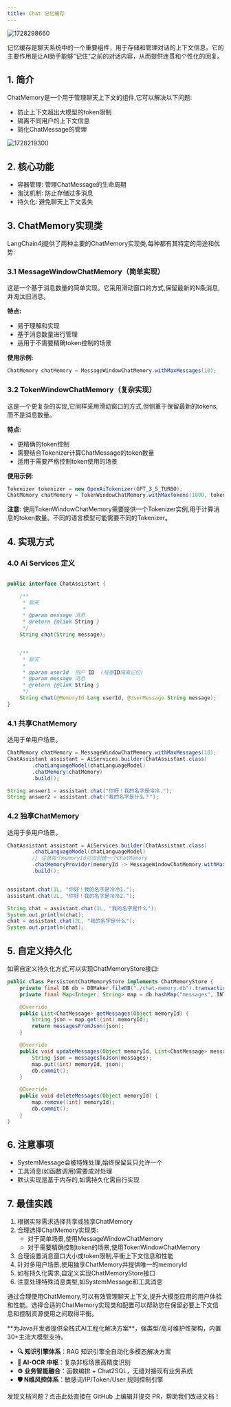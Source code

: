 ```yaml
---
title: Chat 记忆缓存
---
```


<img src='https://minio.pigx.top/oss/202410/1728298660.png' alt='1728298660'/>

记忆缓存是聊天系统中的一个重要组件，用于存储和管理对话的上下文信息。它的主要作用是让AI助手能够"记住"之前的对话内容，从而提供连贯和个性化的回复。

## 1. 简介

ChatMemory是一个用于管理聊天上下文的组件,它可以解决以下问题:

- 防止上下文超出大模型的token限制
- 隔离不同用户的上下文信息
- 简化ChatMessage的管理


<img src='https://minio.pigx.top/oss/202410/1728219300.png' alt='1728219300'/>


## 2. 核心功能

- 容器管理: 管理ChatMessage的生命周期
- 淘汰机制: 防止存储过多消息
- 持久化: 避免聊天上下文丢失

## 3. ChatMemory实现类

LangChain4j提供了两种主要的ChatMemory实现类,每种都有其特定的用途和优势:

### 3.1 MessageWindowChatMemory（简单实现）

这是一个基于消息数量的简单实现。它采用滑动窗口的方式,保留最新的N条消息,并淘汰旧消息。

**特点:**
- 易于理解和实现
- 基于消息数量进行管理
- 适用于不需要精确token控制的场景

**使用示例:**
```java
ChatMemory chatMemory = MessageWindowChatMemory.withMaxMessages(10);
```

### 3.2 TokenWindowChatMemory（复杂实现）

这是一个更复杂的实现,它同样采用滑动窗口的方式,但侧重于保留最新的tokens,而不是消息数量。

**特点:**
- 更精确的token控制
- 需要结合Tokenizer计算ChatMessage的token数量
- 适用于需要严格控制token使用的场景

**使用示例:**
```java
Tokenizer tokenizer = new OpenAiTokenizer(GPT_3_5_TURBO);
ChatMemory chatMemory = TokenWindowChatMemory.withMaxTokens(1000, tokenizer);
```

**注意:** 使用TokenWindowChatMemory需要提供一个Tokenizer实例,用于计算消息的token数量。不同的语言模型可能需要不同的Tokenizer。

## 4. 实现方式


### 4.0 Ai Services 定义

```java

public interface ChatAssistant {

    /**
     * 聊天
     *
     * @param message 消息
     * @return {@link String }
     */
    String chat(String message);


    /**
     * 聊天
     *
     * @param userId  用户 ID  (根据ID隔离记忆)
     * @param message 消息
     * @return {@link String }
     */
    String chat(@MemoryId Long userId, @UserMessage String message);
}
```

### 4.1 共享ChatMemory

适用于单用户场景。

```java
ChatMemory chatMemory = MessageWindowChatMemory.withMaxMessages(10);
ChatAssistant assistant = AiServices.builder(ChatAssistant.class)
        .chatLanguageModel(chatLanguageModel)
        .chatMemory(chatMemory)
        .build();

String answer1 = assistant.chat("你好！我的名字是冷冷.");
String answer2 = assistant.chat("我的名字是什么？");
```

### 4.2 独享ChatMemory

适用于多用户场景。

```java
ChatAssistant assistant = AiServices.builder(ChatAssistant.class)
        .chatLanguageModel(chatLanguageModel)
        // 注意每个memoryId对应创建一个ChatMemory
        .chatMemoryProvider(memoryId -> MessageWindowChatMemory.withMaxMessages(10))
        .build();


assistant.chat(1L, "你好！我的名字是冷冷1.");
assistant.chat(2L, "你好！我的名字是冷冷2.");

String chat = assistant.chat(1L, "我的名字是什么");
System.out.println(chat);
chat = assistant.chat(2L, "我的名字是什么");
System.out.println(chat);
```

## 5. 自定义持久化

如需自定义持久化方式,可以实现ChatMemoryStore接口:

```java
public class PersistentChatMemoryStore implements ChatMemoryStore {
    private final DB db = DBMaker.fileDB("./chat-memory.db").transactionEnable().make();
    private final Map<Integer, String> map = db.hashMap("messages", INTEGER, STRING).createOrOpen();

    @Override
    public List<ChatMessage> getMessages(Object memoryId) {
        String json = map.get((int) memoryId);
        return messagesFromJson(json);
    }

    @Override
    public void updateMessages(Object memoryId, List<ChatMessage> messages) {
        String json = messagesToJson(messages);
        map.put((int) memoryId, json);
        db.commit();
    }

    @Override
    public void deleteMessages(Object memoryId) {
        map.remove((int) memoryId);
        db.commit();
    }
}
```

## 6. 注意事项

- SystemMessage会被特殊处理,始终保留且只允许一个
- 工具消息(如函数调用)需要成对处理
- 默认实现是基于内存的,如需持久化需自行实现

## 7. 最佳实践

1. 根据实际需求选择共享或独享ChatMemory
2. 合理选择ChatMemory实现类:
   - 对于简单场景,使用MessageWindowChatMemory
   - 对于需要精确控制token的场景,使用TokenWindowChatMemory
3. 合理设置消息窗口大小或token限制,平衡上下文信息和性能
4. 针对多用户场景,使用独享ChatMemory并提供唯一的memoryId
5. 如有持久化需求,自定义实现ChatMemoryStore接口
6. 注意处理特殊消息类型,如SystemMessage和工具消息

通过合理使用ChatMemory,可以有效管理聊天上下文,提升大模型应用的用户体验和性能。选择合适的ChatMemory实现类和配置可以帮助您在保留必要上下文信息和控制资源使用之间取得平衡。

<Card title="PIG AI应用开发平台 | 适合中大型企业构建自主可控的AI中台" icon="link" href="https://ai.pig4cloud.com">
**为Java开发者提供全栈式AI工程化解决方案**，强类型/高可维护性架构，内置30+主流大模型支持。

- **🔍 知识引擎体系**：RAG 知识引擎全自动化多模态解决方案
- **📝 AI-OCR 中枢**：复杂非标场景高精度识别
- **⚙️ 业务智能融合**：函数编排 + Chat2SQL，无缝对接现有业务系统
- **🛡️ N维风控体系**：敏感词/IP/Token/User 规则控制引擎
</Card>

<Card title="文档有误？请协助编辑" icon="pencil" href="https://github.com/javaai-pig4cloud-com/javaai-docs/edit/main/docs/07Chat 记忆.mdx">
  发现文档问题？点击此处直接在 GitHub 上编辑并提交 PR，帮助我们改进文档！
</Card>



